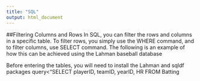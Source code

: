 ```yaml
---
title: "SQL"
output: html_document
---
```

##Filtering Columns and Rows
In SQL, you can filter the rows and columns in a specific table. To filter rows, you simply use the WHERE command, and to filter columns, use SELECT command. The following is an example of how this can be achieved using the Lahman baseball database

Before entering the tables, you will need to install the Lahman and sqldf packages 
query<"SELECT playerID, teamID, yearID, HR FROM Batting
